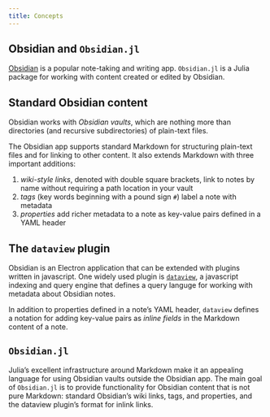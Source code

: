 ```yaml
---
title: Concepts
---
```



## Obsidian and `Obsidian.jl`

[Obsidian](https://obsidian.md/) is a popular note-taking and writing app. `Obsidian.jl` is a Julia package for working with content created or edited by Obsidian.


## Standard Obsidian content


Obsidian works with *Obsidian vaults*, which are nothing more than directories (and recursive subdirectories) of plain-text files. 

The Obsidian app supports standard Markdown for structuring plain-text files and for linking to other content. It also extends Markdown with three important additions:


1. *wiki-style links*, denoted with double square brackets, link to notes by name without requiring a path location in your vault
2. *tags* (key words beginning with a pound sign `#`) label a note with metadata
3. *properties* add richer metadata to a note as key-value pairs defined in a YAML header

##  The `dataview` plugin

Obsidian is an Electron application that can be extended with plugins written in javascript. One widely used plugin is [`dataview`](https://blacksmithgu.github.io/obsidian-dataview/), a javascript indexing and query engine that defines a query languge for working with metadata about Obsidian notes.

In addition to properties defined in a note's YAML header, `dataview` defines a notation for adding key-value pairs as *inline fields* in the Markdown content of a note.

## `Obsidian.jl`

Julia's excellent infrastructure around Markdown make it an appealing language for using Obsidian vaults outside the Obsidian app. The main goal of `Obsidian.jl` is to provide functionality for Obsidian content that is not pure Markdown: standard Obsidian's wiki links, tags, and properties, and the dataview plugin's format for inlink links.

